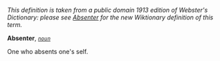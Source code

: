 ''This definition is taken from a public domain 1913 edition of Webster's Dictionary: please see [[Absenter]] for the new Wiktionary definition of this term.''

'''Absenter''', ''<code>[[noun (part of speech)|noun]]</code>''

One who absents one's self.